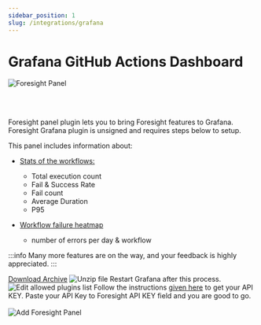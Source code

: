 ```yaml
---
sidebar_position: 1
slug: /integrations/grafana
---
```


# Grafana GitHub Actions Dashboard


 <img src="/img/features/grafana/grafana-plugin.gif" alt="Foresight Panel" />

 <br /><br />

Foresight panel plugin lets you to bring Foresight features to Grafana. Foresight Grafana plugin is unsigned and requires steps below to setup.

This panel includes information about:

- [Stats of the workflows:](https://docs.runforesight.com/features/workflow-dashboard)
  - Total execution count
  - Fail & Success Rate
  - Fail count
  - Average Duration
  - P95

- [Workflow failure heatmap](https://docs.runforesight.com/features/highlights#status)
  - number of errors per day & workflow


:::info
Many more features are on the way, and your feedback is highly appreciated.
:::




<Container>
  <Step step="1" stepHeader="Download Foresight Grafana plugin">
      <Card title="Plugin Archive">
        <a href="https://4750167.fs1.hubspotusercontent-na1.net/hubfs/4750167/Foresight%20Grafana/foresight-grafana-plugin.zip">Download Archive</a>
      </Card>
  </Step>
  <Step step="2" stepHeader="Copy zip file and unzip under grafana/data/plugins folder">
    <img src="/img/features/grafana/grafana-1.png" alt="Unzip file" />
  </Step>
  <Step step="3" stepHeader="Edit defaults.ini and add foresight-panel to allowed plugins list">
    Restart Grafana after this process.
    <img src="/img/features/grafana/grafana-2.png" alt="Edit allowed plugins list" />
  </Step>
  <Step step="4" stepHeader="Copy your API Key">
    Follow the instructions <a href="https://docs.runforesight.com/how-to/get-api-key">given here</a> to get your API KEY.
  </Step>
  <Step step="5" stepHeader="Add Foresight panel to Grafana Dashboard">
    Paste your API Key to Foresight API KEY field and you are good to go.
    <br /><br />
    <img src="/img/features/grafana/grafana-add-plugin.gif" alt="Add Foresight Panel" />
  </Step>
</Container>